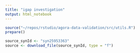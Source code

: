 ```yaml
---
title: "igap investigation"
output: html_notebook
---
```


```r
source("~/repos/rstudio/agora-data-validation/src/utils.R")
prepare()
```


```r
source_synId <- "syn25953363"
source <- download_file(source_synId, type = "f")
```



